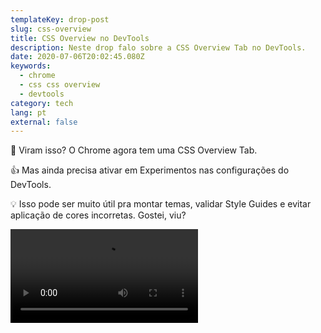 ```yaml
---
templateKey: drop-post
slug: css-overview
title: CSS Overview no DevTools
description: Neste drop falo sobre a CSS Overview Tab no DevTools.
date: 2020-07-06T20:02:45.080Z
keywords:
  - chrome
  - css css overview
  - devtools
category: tech
lang: pt
external: false
---
```



<Drop>

🎨 Viram isso? O Chrome agora tem uma CSS Overview Tab.

👍 Mas ainda precisa ativar em Experimentos nas configurações do DevTools.

💡 Isso pode ser muito útil pra montar temas, validar Style Guides e evitar aplicação de cores incorretas. Gostei, viu?

<Video src="https://video.twimg.com/ext_tw_video/1280105926851207170/pu/vid/1124x720/x51QDVhd3cTIir-d.mp4?tag=10" />

</Drop>
